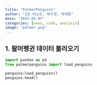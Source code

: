 ```yaml
---
title: "PalmerPenguins"
author: "3조 박소은, 박수현, 박재원"
date: "2025-03-07"
categories: [news, code, analysis]
image: "palmer.png"
---
```


## 1. 팔머펭귄 데이터 불러오기

```python
import pandas as pd
from palmerpenguins import load_penguins

penguins=load_penguins()
penguins.head()
```